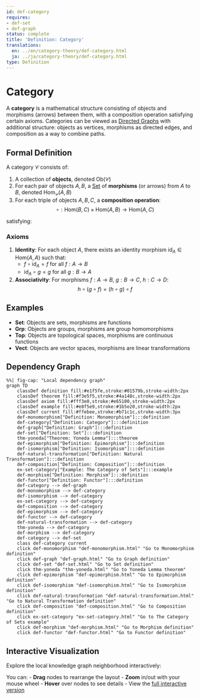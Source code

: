 ```yaml
---
id: def-category
requires:
- def-set
- def-graph
status: complete
title: 'Definition: Category'
translations:
  en: ../en/category-theory/def-category.html
  ja: ../ja/category-theory/def-category.html
type: Definition
---
```


# Category {#def-category}

A **category** is a mathematical structure consisting of objects and morphisms (arrows) between them, with a composition operation satisfying certain axioms. Categories can be viewed as [Directed Graphs](../combinatorics/def-graph.qmd) with additional structure: objects as vertices, morphisms as directed edges, and composition as a way to combine paths.

## Formal Definition

A category $\mathcal{C}$ consists of:

1. A collection of **objects**, denoted $\text{Ob}(\mathcal{C})$
2. For each pair of objects $A, B$, a [Set](../logic-set-theory/def-set.qmd) of **morphisms** (or arrows) from $A$ to $B$, denoted $\text{Hom}_{\mathcal{C}}(A, B)$
3. For each triple of objects $A, B, C$, a **composition operation**:
   $$\circ: \text{Hom}(B, C) \times \text{Hom}(A, B) \to \text{Hom}(A, C)$$

satisfying:

### Axioms

1. **Identity**: For each object $A$, there exists an identity morphism $\text{id}_A \in \text{Hom}(A, A)$ such that:
   - $f \circ \text{id}_A = f$ for all $f: A \to B$
   - $\text{id}_A \circ g = g$ for all $g: B \to A$

2. **Associativity**: For morphisms $f: A \to B$, $g: B \to C$, $h: C \to D$:
   $$h \circ (g \circ f) = (h \circ g) \circ f$$

## Examples

- **Set**: Objects are sets, morphisms are functions
- **Grp**: Objects are groups, morphisms are group homomorphisms
- **Top**: Objects are topological spaces, morphisms are continuous functions
- **Vect**: Objects are vector spaces, morphisms are linear transformations

## Dependency Graph

```mermaid
%%| fig-cap: "Local dependency graph"
graph TD
    classDef definition fill:#e1f5fe,stroke:#01579b,stroke-width:2px
    classDef theorem fill:#f3e5f5,stroke:#4a148c,stroke-width:2px
    classDef axiom fill:#fff3e0,stroke:#e65100,stroke-width:2px
    classDef example fill:#e8f5e9,stroke:#1b5e20,stroke-width:2px
    classDef current fill:#ffebee,stroke:#b71c1c,stroke-width:3px
    def-monomorphism["Definition: Monomorphism"]:::definition
    def-category["Definition: Category"]:::definition
    def-graph["Definition: Graph"]:::definition
    def-set["Definition: Set"]:::definition
    thm-yoneda["Theorem: Yoneda Lemma"]:::theorem
    def-epimorphism["Definition: Epimorphism"]:::definition
    def-isomorphism["Definition: Isomorphism"]:::definition
    def-natural-transformation["Definition: Natural Transformation"]:::definition
    def-composition["Definition: Composition"]:::definition
    ex-set-category["Example: The Category of Sets"]:::example
    def-morphism["Definition: Morphism"]:::definition
    def-functor["Definition: Functor"]:::definition
    def-category --> def-graph
    def-monomorphism --> def-category
    def-isomorphism --> def-category
    ex-set-category --> def-category
    def-composition --> def-category
    def-epimorphism --> def-category
    def-functor --> def-category
    def-natural-transformation --> def-category
    thm-yoneda --> def-category
    def-morphism --> def-category
    def-category --> def-set
    class def-category current
    click def-monomorphism "def-monomorphism.html" "Go to Monomorphism definition"
    click def-graph "def-graph.html" "Go to Graph definition"
    click def-set "def-set.html" "Go to Set definition"
    click thm-yoneda "thm-yoneda.html" "Go to Yoneda Lemma theorem"
    click def-epimorphism "def-epimorphism.html" "Go to Epimorphism definition"
    click def-isomorphism "def-isomorphism.html" "Go to Isomorphism definition"
    click def-natural-transformation "def-natural-transformation.html" "Go to Natural Transformation definition"
    click def-composition "def-composition.html" "Go to Composition definition"
    click ex-set-category "ex-set-category.html" "Go to The Category of Sets example"
    click def-morphism "def-morphism.html" "Go to Morphism definition"
    click def-functor "def-functor.html" "Go to Functor definition"
```

## Interactive Visualization

Explore the local knowledge graph neighborhood interactively:

::: {.graph-viz data-id="def-category" data-width="700" data-height="500"}
:::

You can:
- **Drag** nodes to rearrange the layout
- **Zoom** in/out with your mouse wheel
- **Hover** over nodes to see details
- View the [full interactive version](../../output/interactive/def-category.html){target="_blank"}
